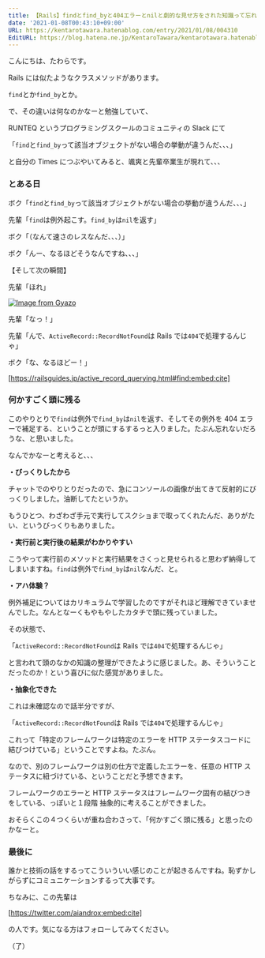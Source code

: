```yaml
---
title: 【Rails】findとfind_byと404エラーとnilと劇的な見せ方をされた知識って忘れそうにない、という話
date: '2021-01-08T00:43:10+09:00'
URL: https://kentarotawara.hatenablog.com/entry/2021/01/08/004310
EditURL: https://blog.hatena.ne.jp/KentaroTawara/kentarotawara.hatenablog.com/atom/entry/26006613675477742
---
```


こんにちは、たわらです。

Rails には似たようなクラスメソッドがあります。

`find`とか`find_by`とか。

で、その違いは何なのかなーと勉強していて、

RUNTEQ というプログラミングスクールのコミュニティの Slack にて

「`find`と`find_by`って該当オブジェクトがない場合の挙動が違うんだ、、、」

と自分の Times につぶやいてみると、颯爽と先輩卒業生が現れて、、、

### とある日

ボク「`find`と`find_by`って該当オブジェクトがない場合の挙動が違うんだ、、、」

先輩「`find`は例外起こす。`find_by`は`nil`を返す」

ボク「（なんて速さのレスなんだ、、、）」

ボク「んー、なるほどそうなんですね、、、」

【そして次の瞬間】

先輩「ほれ」

[![Image from Gyazo](https://i.gyazo.com/50972d6a45971986f8baad46ea559e31.png)](https://gyazo.com/50972d6a45971986f8baad46ea559e31)

先輩「なっ！」

先輩「んで、`ActiveRecord::RecordNotFound`は Rails では`404`で処理するんじゃ」

ボク「な、なるほどー！」

[https://railsguides.jp/active_record_querying.html#find:embed:cite]

### 何かすごく頭に残る

このやりとりで`find`は例外で`find_by`は`nil`を返す、そしてその例外を 404 エラーで補足する、ということが頭にするするっと入りました。たぶん忘れないだろうな、と思いました。

なんでかなーと考えると、、、

<b>・びっくりしたから</b>

チャットでのやりとりだったので、急にコンソールの画像が出てきて反射的にびっくりしました。油断してたというか。

もうひとつ、わざわざ手元で実行してスクショまで取ってくれたんだ、ありがたい、というびっくりもありました。

<b>・実行前と実行後の結果がわかりやすい</b>

こうやって実行前のメソッドと実行結果をさくっと見せられると思わず納得してしまいますね。`find`は例外で`find_by`は`nil`なんだ、と。

<b>・アハ体験？</b>

例外補足についてはカリキュラムで学習したのですがそれほど理解できていませんでした。なんとなーくもやもやしたカタチで頭に残っていました。

その状態で、

「`ActiveRecord::RecordNotFound`は Rails では`404`で処理するんじゃ」

と言われて頭のなかの知識の整理ができたように感じました。あ、そういうことだったのか！という喜びに似た感覚がありました。

<b>・抽象化できた</b>

これは未確認なので話半分ですが、

「`ActiveRecord::RecordNotFound`は Rails では`404`で処理するんじゃ」

これって「特定のフレームワークは特定のエラーを HTTP ステータスコードに結びつけている」ということですよね。たぶん。

なので、別のフレームワークは別の仕方で定義したエラーを、任意の HTTP ステータスに紐づけている、ということだと予想できます。

フレームワークのエラーと HTTP ステータスはフレームワーク固有の結びつきをしている、っぽいと１段階 抽象的に考えることができました。

おそらくこの４つくらいが重ね合わさって、「何かすごく頭に残る」と思ったのかなーと。

### 最後に

誰かと技術の話をするってこういういい感じのことが起きるんですね。恥ずかしがらずにコミュニケーションするって大事です。

ちなみに、この先輩は

[https://twitter.com/aiandrox:embed:cite]

の人です。気になる方はフォローしてみてください。

（了）
